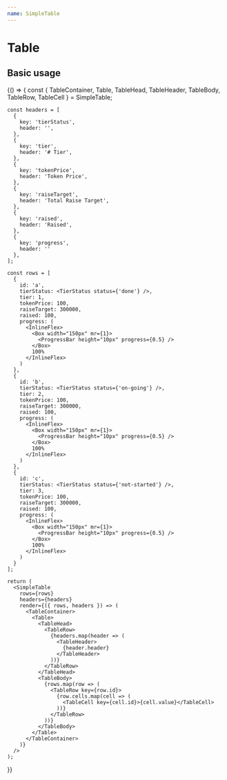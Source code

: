 ```yaml
---
name: SimpleTable
---
```




# Table

<PropsTable of={SimpleTable} />

## Basic usage

<Playground>
  {() => {
    const {
      TableContainer,
      Table,
      TableHead, 
      TableHeader, 
      TableBody, 
      TableRow, 
      TableCell
    } = SimpleTable;
    
    const headers = [
      {
        key: 'tierStatus',
        header: '',
      },
      {
        key: 'tier',
        header: '# Tier',
      },
      {
        key: 'tokenPrice',
        header: 'Token Price',
      },
      {
        key: 'raiseTarget',
        header: 'Total Raise Target',
      },
      {
        key: 'raised',
        header: 'Raised',
      },
      {
        key: 'progress',
        header: ''
      },
    ];

    const rows = [
      {
        id: 'a',
        tierStatus: <TierStatus status={'done'} />,
        tier: 1,
        tokenPrice: 100,
        raiseTarget: 300000,
        raised: 100,
        progress: (
          <InlineFlex>
            <Box width="150px" mr={1}>
              <ProgressBar height="10px" progress={0.5} />
            </Box>
            100%
          </InlineFlex>
        )
      },
      {
        id: 'b',
        tierStatus: <TierStatus status={'on-going'} />,
        tier: 2,
        tokenPrice: 100,
        raiseTarget: 300000,
        raised: 100,
        progress: (
          <InlineFlex>
            <Box width="150px" mr={1}>
              <ProgressBar height="10px" progress={0.5} />
            </Box>
            100%
          </InlineFlex>
        )
      },
      {
        id: 'c',
        tierStatus: <TierStatus status={'not-started'} />,
        tier: 3,
        tokenPrice: 100,
        raiseTarget: 300000,
        raised: 100,
        progress: (
          <InlineFlex>
            <Box width="150px" mr={1}>
              <ProgressBar height="10px" progress={0.5} />
            </Box>
            100%
          </InlineFlex>
        )
      }
    ];

    return (
      <SimpleTable
        rows={rows}
        headers={headers}
        render={({ rows, headers }) => (
          <TableContainer>
            <Table>
              <TableHead>
                <TableRow>
                  {headers.map(header => (
                    <TableHeader>
                      {header.header}
                    </TableHeader>
                  ))}
                </TableRow>
              </TableHead>
              <TableBody>
                {rows.map(row => (
                  <TableRow key={row.id}>
                    {row.cells.map(cell => (
                      <TableCell key={cell.id}>{cell.value}</TableCell>
                    ))}
                  </TableRow>
                ))}
              </TableBody>
            </Table>
          </TableContainer>
        )}
      />
    );
  }}
</Playground>
